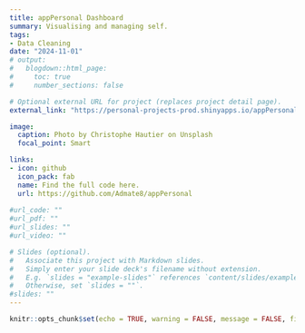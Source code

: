 ```yaml
---
title: appPersonal Dashboard
summary: Visualising and managing self. 
tags:
- Data Cleaning
date: "2024-11-01"
# output:
#   blogdown::html_page:
#     toc: true
#     number_sections: false

# Optional external URL for project (replaces project detail page).
external_link: "https://personal-projects-prod.shinyapps.io/appPersonal/"

image:
  caption: Photo by Christophe Hautier on Unsplash
  focal_point: Smart

links:
- icon: github
  icon_pack: fab
  name: Find the full code here.
  url: https://github.com/Admate8/appPersonal
  
#url_code: ""
#url_pdf: ""
#url_slides: ""
#url_video: ""

# Slides (optional).
#   Associate this project with Markdown slides.
#   Simply enter your slide deck's filename without extension.
#   E.g. `slides = "example-slides"` references `content/slides/example-slides.md`.
#   Otherwise, set `slides = ""`.
#slides: ""
---
```


```r
knitr::opts_chunk$set(echo = TRUE, warning = FALSE, message = FALSE, fig.align = 'center', fig.pos = "!h")
```
